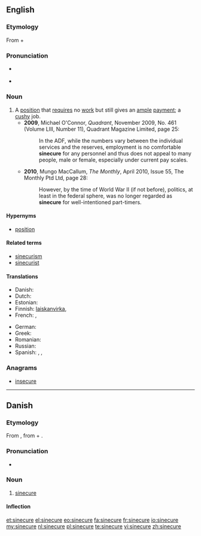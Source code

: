 ==English==
{{was wotd|2010|June|1}}
{{wikipedia}}

===Etymology===
From {{etyl|la}} {{term|sine||without|lang=la}} + {{term|cura|cūra|care|lang=la}}

===Pronunciation===
* {{a|UK}} {{IPA|/ˈsaɪ.nɪ.kjʊə/|/ˈsɪn.ɪ.kjʊə/}}
* {{a|US}} {{IPA|/ˈsaɪ.nə.kjʊɹ/|/ˈsɪn.ə.kjʊɹ/}}

===Noun===
{{en-noun}}

# A [[position]] that [[require]]s no [[work]] but still gives an [[ample]] [[payment]]; a [[cushy]] job.
#* '''2009''', Michael O'Connor, ''Quadrant'', November 2009, No. 461 (Volume LIII, Number 11), Quadrant Magazine Limited, page 25:
#*: In the ADF, while the numbers vary between the individual services and the reserves, employment is no comfortable '''sinecure''' for any personnel and thus does not appeal to many people, male or female, especially under current pay scales.
#* '''2010''', Mungo MacCallum, ''The Monthly'', April 2010, Issue 55, The Monthly Ptd Ltd, page 28:
#*: However, by the time of World War II (if not before), politics, at least in the federal sphere, was no longer regarded as '''sinecure''' for well-intentioned part-timers.

====Hypernyms====
* {{sense|a position that requires no work but still gives a payment}} [[position]]

====Related terms====
* [[sinecurism]]
* [[sinecurist]]

====Translations====
{{trans-top|a position that requires no work but still gives a payment}}
* Danish: {{t-|da|sinecure|n}}
* Dutch: {{t-|nl|sinecure}}
* Estonian: {{t|et|sinekuur}}
* Finnish: [[laiskanvirka]], {{t|fi|suojatyöpaikka}}
* French: {{t+|fr|sinécure}}, {{qualifier|vulgar}} {{t+|fr|planque}}
{{trans-mid}}
* German: {{t|de|Sinekure|f}}
* Greek: {{t+|el|αργομισθία|f|tr=argomisthía}}
* Romanian: {{t|ro|sinecură|f}}
* Russian: {{t+|ru|синекура|f}}
* Spanish: {{t|es|canonjía}}, {{t+|es|sinecura}}, {{qualifier|vulgar}} {{t-|es|enchufe}}
{{trans-bottom}}

===Anagrams===
* [[insecure#English|insecure]]

----

==Danish==

===Etymology===
From {{etyl|fr|da}} {{term|sinécure|lang=fr}}, from {{etyl|la|da}} {{term|sine||without|lang=la}} + {{term|cura|cūra|care|lang=la}}.

===Pronunciation===
* {{IPA|/sinəkyːrə/|[sinəˈkʰyːɐ]|lang=da}}

===Noun===
{{da-noun|n|r}}

# {{qualifier|rare}} [[sinecure#English|sinecure]] {{gloss|a position that requires no work but still gives a payment}}

====Inflection====
{{da-noun-infl|n|r}}

[[et:sinecure]]
[[el:sinecure]]
[[eo:sinecure]]
[[fa:sinecure]]
[[fr:sinecure]]
[[io:sinecure]]
[[my:sinecure]]
[[nl:sinecure]]
[[pl:sinecure]]
[[te:sinecure]]
[[vi:sinecure]]
[[zh:sinecure]]